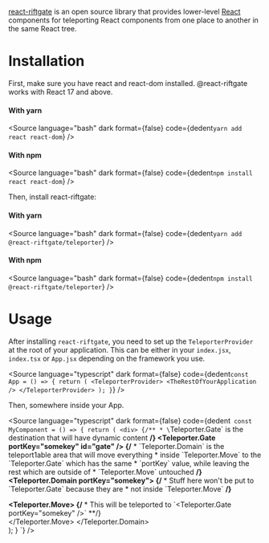 
<Meta title="Getting Started" />

[react-riftgate](https://github.com/tkhquang/react-riftgate) is an open source library that provides lower-level [React](https://reactjs.org/)
components for teleporting React components from one place to another in the same React tree.

# Installation

First, make sure you have react and react-dom installed. @react-riftgate works with React 17 and above.

#### With yarn

<Source
  language="bash"
  dark
  format={false}
  code={dedent`
    yarn add react react-dom
  `}
/>

#### With npm

<Source
  language="bash"
  dark
  format={false}
  code={dedent`
    npm install react react-dom
  `}
/>

Then, install react-riftgate:

#### With yarn

<Source
  language="bash"
  dark
  format={false}
  code={dedent`
    yarn add @react-riftgate/teleporter
  `}
/>

#### With npm

<Source
  language="bash"
  dark
  format={false}
  code={dedent`
    npm install @react-riftgate/teleporter
  `}
/>

# Usage

After installing `react-riftgate`, you need to set up the `TeleporterProvider` at the root of your application. This can be either in your `index.jsx`, `index.tsx` or `App.jsx` depending on the framework you use.

<Source
  language="typescript"
  dark
  format={false}
  code={dedent`
    const App = () => {
      return (
        <TeleporterProvider>
          <TheRestOfYourApplication />
        </TeleporterProvider>
      );
    }
  `}
/>

Then, somewhere inside your App.

<Source
  language="typescript"
  dark
  format={false}
  code={dedent`
    const MyComponent = () => {
      return (
        <div>
            {/**
            * \`Teleporter.Gate\` is the destination that will have dynamic content
            **/}
            <Teleporter.Gate portKey="somekey" id="gate" />
            {/**
            * \`Teleporter.Domain\` is the teleport1able area that will move everything
            * inside \`Teleporter.Move\` to the \`Teleporter.Gate\` which has the same
            * \`portKey\` value, while leaving the rest which are outside of
            * \`Teleporter.Move\` untouched
            **/}
            <Teleporter.Domain portKey="somekey">
              {/**
              * Stuff here won't be put to \`Teleporter.Gate\` because they are
              * not inside \`Teleporter.Move\`
              **/}
              <div id="ignore-me-please" />
              <Teleporter.Move>
                {/**
                * This will be teleported to \`<Teleporter.Gate portKey="somekey" />\`
                **/}
                <div id="please-put-me-in-gate" />
              </Teleporter.Move>
            </Teleporter.Domain>
        </div>
      );
    }
  `}
/>
